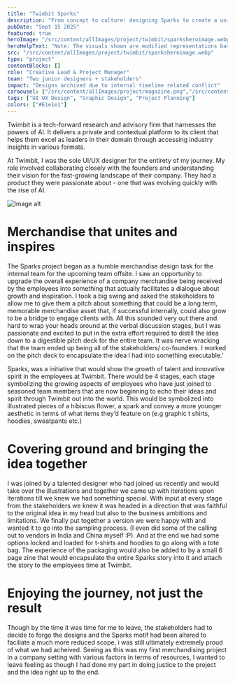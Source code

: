 ```yaml
---
title: "Twimbit Sparks"
description: "From concept to culture: designing Sparks to create a unique and legacy oriented merchandise line"
pubDate: "Sept 15 2025"
featured: true
heroImage: "/src/content/allImages/project/twimbit/sparksheroimage.webp"
heroHelpText: "Note: The visuals shown are modified representations based on the original work to maintain confidentiality while illustrating design intent."
src: "/src/content/allImages/project/twimbit/sparksheroimage.webp"
type: "project"
contentBlocks: []
role: "Creative Lead & Project Manager"
team: "Two junior designers + stakeholders"
impact: "Designs archived due to internal timeline related conflict"
caraousel: ["/src/content/allImages/project/magazine.png","/src/content/allImages/project/solar.png"]
tags: ["UI UX Design", "Graphic Design", "Project Planning"]
colors: ["#E1e1e1"]
---
```



<HalfWidthPara>
<p slot="para1" >
Twimbit is a tech-forward research and advisory firm that harnesses the powers of AI. It delivers a private and contextual platform to its client that helps them excel as leaders in their domain through accessing industry insights in various formats. 
</p>
<p slot="para1" > 
At Twimbit, I was the sole UI/UX designer for the entirety of my journey. My role involved collaborating closely with the founders and understanding their vision for the fast-growing landscape of their company. They had a product they were passionate about - one that was evolving quickly with the rise of AI. 
</p>

<img slot="image" src={suddenImage.src} alt="Image alt" />
</HalfWidthPara>

# Merchandise that unites and inspires
The Sparks project began as a humble merchandise design task for the internal team for the upcoming team offsite. I saw an opportunity to upgrade the overall experience of a company merchandise being received by the employees into something that actually facilitates a dialogue about growth and inspiration. I took a big swing and asked the stakeholders to allow me to give them a pitch about something that could be a long term, memorable merchandise asset that, if successful internally, could also grow to be a bridge to engage clients with. All this sounded very out there and hard to wrap your heads around at the verbal discussion stages, but I was passionate and excited to put in the extra effort required to distill the idea down to a digestible pitch deck for the entire team. It was nerve wracking that the team ended up being all of the stakeholders/ co-founders. I worked on the pitch deck to encapsulate the idea I had into something executable.'

Sparks, was a initiative that would show the growth of talent and innovative spirit in the employees at Twimbit. There would be 4 stages, each stage symbolizing the growing aspects of employees who have just joined to seasoned team members that are now beginning to echo their ideas and spirit through Twimbit out into the world. This would be symbolized into illustrated pieces of a hibiscus flower, a spark and convey a more younger aesthetic in terms of what items they’d feature on (e.g graphic t shirts, hoodies, sweatpants etc.)

# Covering ground and bringing the idea together

I was joined by a talented designer who had joined us recently and would take over the illustrations and together we came up with iterations upon iterations till we knew we had something special. With input at every stage from the stakeholders we knew it was headed in a direction that was faithful to the original idea in my head but also to the business ambitions and limitations. We finally put together a version we were happy with and wanted it to go into the sampling process. (I even did some of the calling out to vendors in India and China myself :P). And at the end we had some options locked and loaded for t-shirts and hoodies to go along with a tote bag. The experience of the packaging would also be added to by a small 6 page zine that would encapsulate the entire Sparks story into it and attach the story to the employees time at Twimbit.


# Enjoying the journey, not just the result

Though by the time it was time for me to leave, the stakeholders had to decide to forgo the designs and the Sparks motif had been altered to faciliate a much more reduced scope, i was still ultimately extremely proud of what we had acheived. Seeing as this was my first merchandising project in a company setting with various factors in terms of resources, I wanted to leave feeling as though I had done my part in doing justice to the project and the idea right up to the end. 

